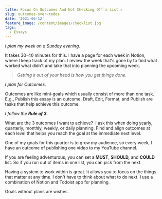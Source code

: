```yaml
---
title: Focus On Outcomes And Not Checking Off a List ✔
slug: outcomes-over-todos
date: '2021-06-12'
feature_image: /content/images/checklist.jpg
tags:
  - Essays
---
```

<ImageCard src="/content/images/checklist.jpg" alt="Photo by Glenn Carstens-Peters on Unsplash" />

_I plan my week on a Sunday evening._

It takes 30-40 minutes for this. I have a page for each week in Notion, where I keep track of my plan. I review the week that's gone by to find what worked what didn't and take that into planning the upcoming week.

> _Getting it out of your head is how you get things done._

_I plan for Outcomes._

Outcomes are like mini-goals which usually consist of more than one task. E.g., Publish this essay is an outcome. Draft, Edit, Format, and Publish are tasks that help achieve this outcome.

_I follow the **Rule of 3.**_

What are the 3 outcomes I want to achieve?  I ask this when doing yearly, quarterly, monthly, weekly, or daily planning. Find and align outcomes at each level that helps you reach the goal at the immediate next level.

One of my goals for this quarter is to grow my audience, so every week, I have an outcome of publishing one video to my YouTube channel.

If you are feeling adventurous, you can set a **MUST**, **SHOULD,** and **COULD** list. So if you run out of items in one list, you can pick from the next.

Having a system to work within is great. It allows you to focus on the things that matter at any time. I don't have to think about what to do next. I use a combination of Notion and Todoist app for planning.

Goals without plans are wishes.
